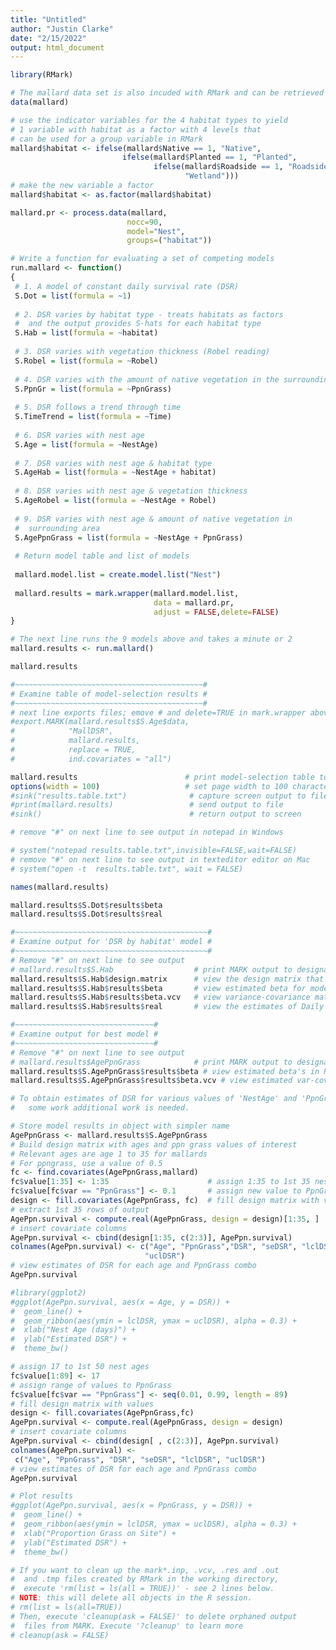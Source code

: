 ```yaml
---
title: "Untitled"
author: "Justin Clarke"
date: "2/15/2022"
output: html_document
---
```


```r
library(RMark)

# The mallard data set is also incuded with RMark and can be retrieved with
data(mallard)

# use the indicator variables for the 4 habitat types to yield
# 1 variable with habitat as a factor with 4 levels that
# can be used for a group variable in RMark
mallard$habitat <- ifelse(mallard$Native == 1, "Native",
                         ifelse(mallard$Planted == 1, "Planted",
                                ifelse(mallard$Roadside == 1, "Roadside",
                                       "Wetland")))
# make the new variable a factor
mallard$habitat <- as.factor(mallard$habitat)

mallard.pr <- process.data(mallard,
                          nocc=90,
                          model="Nest",
                          groups=("habitat"))

# Write a function for evaluating a set of competing models
run.mallard <- function()
{
 # 1. A model of constant daily survival rate (DSR)
 S.Dot = list(formula = ~1)
 
 # 2. DSR varies by habitat type - treats habitats as factors
 #  and the output provides S-hats for each habitat type
 S.Hab = list(formula = ~habitat)
 
 # 3. DSR varies with vegetation thickness (Robel reading)
 S.Robel = list(formula = ~Robel)
 
 # 4. DSR varies with the amount of native vegetation in the surrounding area
 S.PpnGr = list(formula = ~PpnGrass)
 
 # 5. DSR follows a trend through time
 S.TimeTrend = list(formula = ~Time)
 
 # 6. DSR varies with nest age
 S.Age = list(formula = ~NestAge)
 
 # 7. DSR varies with nest age & habitat type
 S.AgeHab = list(formula = ~NestAge + habitat)
 
 # 8. DSR varies with nest age & vegetation thickness
 S.AgeRobel = list(formula = ~NestAge + Robel)
 
 # 9. DSR varies with nest age & amount of native vegetation in
 #  surrounding area
 S.AgePpnGrass = list(formula = ~NestAge + PpnGrass)
 
 # Return model table and list of models
 
 mallard.model.list = create.model.list("Nest")
 
 mallard.results = mark.wrapper(mallard.model.list,
                                data = mallard.pr,
                                adjust = FALSE,delete=FALSE)
}

# The next line runs the 9 models above and takes a minute or 2
mallard.results <- run.mallard()

mallard.results

#~~~~~~~~~~~~~~~~~~~~~~~~~~~~~~~~~~~~~~~~~~#
# Examine table of model-selection results #
#~~~~~~~~~~~~~~~~~~~~~~~~~~~~~~~~~~~~~~~~~~#
# next line exports files; emove # and delete=TRUE in mark.wrapper above
#export.MARK(mallard.results$S.Age$data,
#            "MallDSR",
#            mallard.results,
#            replace = TRUE,
#            ind.covariates = "all")

mallard.results                        # print model-selection table to screen
options(width = 100)                   # set page width to 100 characters
#sink("results.table.txt")              # capture screen output to file
#print(mallard.results)                 # send output to file
#sink()                                 # return output to screen

# remove "#" on next line to see output in notepad in Windows             

# system("notepad results.table.txt",invisible=FALSE,wait=FALSE)
# remove "#" on next line to see output in texteditor editor on Mac
# system("open -t  results.table.txt", wait = FALSE)

names(mallard.results)

mallard.results$S.Dot$results$beta
mallard.results$S.Dot$results$real

#~~~~~~~~~~~~~~~~~~~~~~~~~~~~~~~~~~~~~~~~~~~#
# Examine output for 'DSR by habitat' model #
#~~~~~~~~~~~~~~~~~~~~~~~~~~~~~~~~~~~~~~~~~~~#
# Remove "#" on next line to see output
# mallard.results$S.Hab                  # print MARK output to designated text editor
mallard.results$S.Hab$design.matrix      # view the design matrix that was used
mallard.results$S.Hab$results$beta       # view estimated beta for model in R
mallard.results$S.Hab$results$beta.vcv   # view variance-covariance matrix for beta's
mallard.results$S.Hab$results$real       # view the estimates of Daily Survival Rate

#~~~~~~~~~~~~~~~~~~~~~~~~~~~~~~~#
# Examine output for best model #
#~~~~~~~~~~~~~~~~~~~~~~~~~~~~~~~#
# Remove "#" on next line to see output
# mallard.results$AgePpnGrass            # print MARK output to designated text editor
mallard.results$S.AgePpnGrass$results$beta # view estimated beta's in R
mallard.results$S.AgePpnGrass$results$beta.vcv # view estimated var-cov matrix in R

# To obtain estimates of DSR for various values of 'NestAge' and 'PpnGrass'
#   some work additional work is needed.

# Store model results in object with simpler name
AgePpnGrass <- mallard.results$S.AgePpnGrass
# Build design matrix with ages and ppn grass values of interest
# Relevant ages are age 1 to 35 for mallards
# For ppngrass, use a value of 0.5
fc <- find.covariates(AgePpnGrass,mallard)
fc$value[1:35] <- 1:35                      # assign 1:35 to 1st 35 nest ages
fc$value[fc$var == "PpnGrass"] <- 0.1       # assign new value to PpnGrass
design <- fill.covariates(AgePpnGrass, fc)  # fill design matrix with values
# extract 1st 35 rows of output
AgePpn.survival <- compute.real(AgePpnGrass, design = design)[1:35, ]
# insert covariate columns
AgePpn.survival <- cbind(design[1:35, c(2:3)], AgePpn.survival)     
colnames(AgePpn.survival) <- c("Age", "PpnGrass","DSR", "seDSR", "lclDSR",
                              "uclDSR")
# view estimates of DSR for each age and PpnGrass combo
AgePpn.survival

#library(ggplot2)
#ggplot(AgePpn.survival, aes(x = Age, y = DSR)) +
#  geom_line() +
#  geom_ribbon(aes(ymin = lclDSR, ymax = uclDSR), alpha = 0.3) +
#  xlab("Nest Age (days)") +
#  ylab("Estimated DSR") +
#  theme_bw()

# assign 17 to 1st 50 nest ages
fc$value[1:89] <- 17                     
# assign range of values to PpnGrass
fc$value[fc$var == "PpnGrass"] <- seq(0.01, 0.99, length = 89)
# fill design matrix with values
design <- fill.covariates(AgePpnGrass,fc)
AgePpn.survival <- compute.real(AgePpnGrass, design = design)
# insert covariate columns
AgePpn.survival <- cbind(design[ , c(2:3)], AgePpn.survival)     
colnames(AgePpn.survival) <-
 c("Age", "PpnGrass", "DSR", "seDSR", "lclDSR", "uclDSR")
# view estimates of DSR for each age and PpnGrass combo   
AgePpn.survival   

# Plot results
#ggplot(AgePpn.survival, aes(x = PpnGrass, y = DSR)) +
#  geom_line() +
#  geom_ribbon(aes(ymin = lclDSR, ymax = uclDSR), alpha = 0.3) +
#  xlab("Proportion Grass on Site") +
#  ylab("Estimated DSR") +
#  theme_bw()

# If you want to clean up the mark*.inp, .vcv, .res and .out
#  and .tmp files created by RMark in the working directory,
#  execute 'rm(list = ls(all = TRUE))' - see 2 lines below.
# NOTE: this will delete all objects in the R session.
# rm(list = ls(all=TRUE))
# Then, execute 'cleanup(ask = FALSE)' to delete orphaned output
#  files from MARK. Execute '?cleanup' to learn more
# cleanup(ask = FALSE)
```
